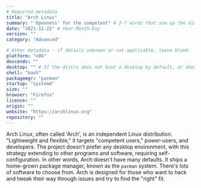 ```yaml
---
# Required metadata
title: "Arch Linux"
summary: "'Openness' for the competent" # 2-7 words that sum up the distribution
date: "2021-11-22" # Year-Month-Day
version: ""
category: "Advanced"

# Other metadata - if details unknown or not applicable, leave blank
platform: "x86"
descends: ""
desktop: "" # If the distro does not boot a desktop by default, or doesn't ship one, leave 'desktop' blank
shell: "bash"
packagemgr: "pacman"
startup: "systemd"
size: ""
browser: "Firefox"
licence: ""
origin: ""
website: "https://archlinux.org"
repository: ""
---
```


Arch Linux, often called 'Arch', is an independent Linux distribution. "Lightweight and flexible," it targets "competent users," power-users, and developers. The project doesn't prefer any desktop environment, with this strategy extending to other programs and software, requiring self-configuration. In other words, Arch doesn't have many defaults. It ships a home-grown package manager, known as the `pacman` system. There's lots of software to choose from. Arch is designed for those who want to hack and tweak their way through issues and try to find the "right" fit.
